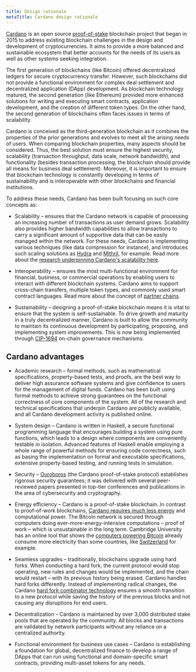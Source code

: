 ```yaml
---
title: Design rationale
metaTitle: Cardano design rationale
---
```


[Cardano](https://cardano.org/) is an open source [proof-of-stake](https://cardano-documentation-eta3wf1x1-iog.vercel.app/new-to-cardano/proof-of-stake) blockchain project that began in 2015 to address existing blockchain challenges in the design and development of cryptocurrencies. It aims to provide a more balanced and sustainable ecosystem that better accounts for the needs of its users as well as other systems seeking integration.

The first generation of blockchains (like Bitcoin) offered decentralized ledgers for secure cryptocurrency transfer. However, such blockchains did not provide a functional environment for complex deal settlement and decentralized application (DApp) development. As blockchain technology matured, the second generation (like Ethereum) provided more enhanced solutions for writing and executing smart contracts, application development, and the creation of different token types. On the other hand, the second generation of blockchains often faces issues in terms of scalability.

Cardano is conceived as the third-generation blockchain as it combines the properties of the prior generations and evolves to meet all the arising needs of users. When comparing blockchain properties, many aspects should be considered. Thus, the best solution must ensure the highest security, scalability (transaction throughput, data scale, network bandwidth), and functionality (besides transaction processing, the blockchain should provide all means for business deal settlement). Moreover, it is important to ensure that blockchain technology is constantly developing in terms of sustainability and is interoperable with other blockchains and financial institutions.

To address these needs, Cardano has been built focusing on such core concepts as:

-   Scalability – ensures that the Cardano network is capable of processing an increasing number of transactions as user demand grows. Scalability also provides higher bandwidth capabilities to allow transactions to carry a significant amount of supportive data that can be easily managed within the network. For these needs, Cardano is implementing various techniques (like data compression for instance), and introduces such scaling solutions as [Hydra](https://hydra.family/head-protocol/) and [Mithril](https://mithril.network/doc/), for example. Read more about the [research underpinning Cardano's scalability here](https://www.essentialcardano.io/article/an-analysis-of-the-research-underpinning-cardanos-scalability).
    
-   Interoperability – ensures the most multi-functional environment for financial, business, or commercial operations by enabling users to interact with different blockchain systems. Cardano aims to support cross-chain transfers, multiple token types, and commonly used smart contract languages. Read more about the concept of [partner chains](https://iohk.io/en/blog/posts/2023/11/03/partner-chains-are-coming-to-cardano/).
    
-   Sustainability – designing a proof-of-stake blockchain means it is vital to ensure that the system is self-sustainable. To drive growth and maturity in a truly decentralized manner, Cardano is built to allow the community to maintain its continuous development by participating, proposing, and implementing system improvements. This is now being implemented through [CIP-1694](https://cips.cardano.org/cip/CIP-1694) on-chain governance mechanisms.
    

## Cardano advantages

-   Academic research – formal methods, such as mathematical specifications, property-based tests, and proofs, are the best way to deliver high assurance software systems and give confidence to users for the management of digital funds. Cardano has been built using formal methods to achieve strong guarantees on the functional correctness of core components of the system. All of the research and technical specifications that underpin Cardano are publicly available, and all Cardano development activity is published online.
    
-   System design – Cardano is written in Haskell, a secure functional programming language that encourages building a system using pure functions, which leads to a design where components are conveniently testable in isolation. Advanced features of Haskell enable employing a whole range of powerful methods for ensuring code correctness, such as basing the implementation on formal and executable specifications, extensive property-based testing, and running tests in simulation.
    
-   Security – [Ouroboros](https://iohk.io/en/blog/posts/2020/06/23/the-ouroboros-path-to-decentralization/) (the Cardano proof-of-stake protocol) establishes rigorous security guarantees; it was delivered with several peer-reviewed papers presented in top-tier conferences and publications in the area of cybersecurity and cryptography.
    
-   Energy efficiency – Cardano is a proof-of-stake blockchain. In contrast to proof-of-work blockchains, [Cardano requires much less energy](https://iohk.io/en/blog/posts/2021/08/17/why-they-re-calling-cardano-the-green-blockchain/) and computational power. The Bitcoin network is secured through computers doing ever-more-energy-intensive computations – proof of work – which is unsustainable in the long term. Cambridge University has an online tool that shows the [computers powering Bitcoin](https://cbeci.org/) already consume more electricity than some countries, like [Switzerland](https://www.bfe.admin.ch/bfe/en/home/supply/statistics-and-geodata/energy-statistics/overall-energy-statistics.html) for example.
    
-   Seamless upgrades – traditionally, blockchains upgrade using hard forks. When conducting a hard fork, the current protocol would stop operating, new rules and changes would be implemented, and the chain would restart – with its previous history being erased. Cardano handles hard forks differently. Instead of implementing radical changes, the Cardano [hard fork combinator technology](https://iohk.io/en/blog/posts/2020/05/07/combinator-makes-easy-work-of-shelley-hard-fork/) ensures a smooth transition to a new protocol while saving the history of the previous blocks and not causing any disruptions for end users.
    
-   Decentralization – Cardano is maintained by over 3,000 distributed stake pools that are operated by the community. All blocks and transactions are validated by network participants without any reliance on a centralized authority.
    
-   Functional environment for business use cases – Cardano is establishing a foundation for global, decentralized finance to develop a range of DApps that can run using functional and domain-specific smart contracts, providing multi-asset tokens for any needs.
